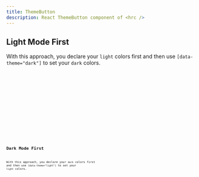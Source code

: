 ```yaml
---
title: ThemeButton
description: React ThemeButton component of <hrc />
---
```



## Light Mode First

With this approach, you declare your `light` colors first and then use
`[data-theme="dark"]` to set your `dark` colors.

<Tabs>
  <TabItem label="Light.scss">
    <Code code={lightStyles} lang="css" />
  </TabItem>
  <TabItem label="LightFirst.tsx">
    <Code code={lightCode} lang="tsx" />
  </TabItem>
  <TabItem label="Toggle.tsx">
    <Code code={toggle} lang="tsx" />
  </TabItem>
  <TabItem label="Toggle.scss">
    <Code code={toggleStyles} lang="css" />
  </TabItem>
</Tabs>

<Demo>
  <LightFirst client:only="react" />
</Demo>

## Dark Mode First

With this approach, you declare your `dark` colors first and then use
`[data-theme="light"]` to set your `light` colors.

<Tabs>
  <TabItem label="Dark.scss">
    <Code code={darkStyles} lang="css" />
  </TabItem>
  <TabItem label="DarkFirst.tsx">
    <Code code={darkCode} lang="tsx" />
  </TabItem>
  <TabItem label="Toggle.tsx">
    <Code code={toggle} lang="tsx" />
  </TabItem>
  <TabItem label="Toggle.scss">
    <Code code={toggleStyles} lang="css" />
  </TabItem>
</Tabs>

<Demo>
  <DarkFirst client:only="react" />
</Demo>
